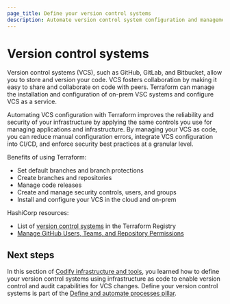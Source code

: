 ```yaml
---
page_title: Define your version control systems
description: Automate version control system configuration and management to enforce security policies and reduce manual configuration errors.
---
```


# Version control systems

Version control systems (VCS), such as GitHub, GitLab, and Bitbucket, allow you to store and version your code. VCS fosters collaboration by making it easy to share and collaborate on code with peers. Terraform can manage the installation and configuration of on-prem VSC systems and configure VCS as a service. 

Automating VCS configuration with Terraform improves the reliability and security of your infrastructure by applying the same controls you use for managing applications and infrastructure. By managing your VCS as code, you can reduce manual configuration errors, integrate VCS configuration into CI/CD, and enforce security best practices at a granular level.

Benefits of using Terraform:
- Set default branches and branch protections
- Create branches and repositories
- Manage code releases
- Create and manage security controls, users, and groups
- Install and configure your VCS in the cloud and on-prem

HashiCorp resources:
- List of [version control systems](https://registry.terraform.io/browse/providers?category=version-control-systems) in the Terraform Registry
- [Manage GitHub Users, Teams, and Repository Permissions](/terraform/tutorials/it-saas/github-user-teams)

## Next steps

In this section of [Codify infrastructure and tools](/well-architected-framework/define-and-automate-processes/define/as-code), you learned how to define your version control systems using infrastructure as code to enable version control and audit capabilities for VCS changes. Define your version control systems is part of the [Define and automate processes pillar](/well-architected-framework/define-and-automate-processes).